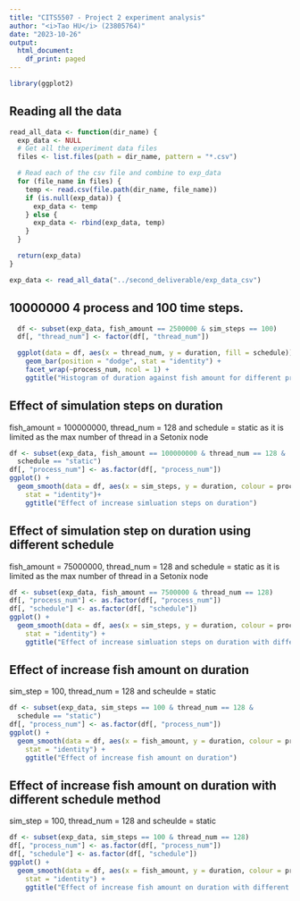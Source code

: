 ---
title: "CITS5507 - Project 2 experiment analysis"
author: "<i>Tao HU</i> (23805764)"
date: "2023-10-26"
output:
  html_document:
    df_print: paged
---

```{r setup, include=FALSE}
library(ggplot2)
```

## Reading all the data

```{r fig.width=12, fig.height=8}
read_all_data <- function(dir_name) {
  exp_data <- NULL
  # Get all the experiment data files
  files <- list.files(path = dir_name, pattern = "*.csv")

  # Read each of the csv file and combine to exp_data
  for (file_name in files) {
    temp <- read.csv(file.path(dir_name, file_name))
    if (is.null(exp_data)) {
      exp_data <- temp
    } else {
      exp_data <- rbind(exp_data, temp)
    }
  }

  return(exp_data)
}

exp_data <- read_all_data("../second_deliverable/exp_data_csv")
```


## 10000000 4 process and 100 time steps.
```{r fig.width=12, fig.height=16}
  df <- subset(exp_data, fish_amount == 2500000 & sim_steps == 100) 
  df[, "thread_num"] <- factor(df[, "thread_num"])

  ggplot(data = df, aes(x = thread_num, y = duration, fill = schedule)) +
    geom_bar(position = "dodge", stat = "identity") +
    facet_wrap(~process_num, ncol = 1) + 
    ggtitle("Histogram of duration against fish amount for different process and schedule")
```

## Effect of simulation steps on duration
fish_amount = 100000000, thread_num = 128 and schedule = static as it is limited as the max number of thread in a Setonix node

```{r fig.width=12, fig.height=8}
df <- subset(exp_data, fish_amount == 100000000 & thread_num == 128 & 
  schedule == "static")
df[, "process_num"] <- as.factor(df[, "process_num"])
ggplot() +
  geom_smooth(data = df, aes(x = sim_steps, y = duration, colour = process_num), 
    stat = "identity")+ 
    ggtitle("Effect of increase simluation steps on duration")
```

## Effect of simulation step on duration using different schedule
fish_amount = 75000000, thread_num = 128 and schedule = static as it is limited as the max number of thread in a Setonix node

```{r fig.width=12, fig.height=8}
df <- subset(exp_data, fish_amount == 7500000 & thread_num == 128)
df[, "process_num"] <- as.factor(df[, "process_num"])
df[, "schedule"] <- as.factor(df[, "schedule"])
ggplot() +
  geom_smooth(data = df, aes(x = sim_steps, y = duration, colour = process_num, linetype = schedule), 
    stat = "identity") +
    ggtitle("Effect of increase simluation steps on duration with different schedule method")
```

## Effect of increase fish amount on duration
sim_step = 100, thread_num = 128 and scheulde = static

```{r fig.width=12, fig.height=8}
df <- subset(exp_data, sim_steps == 100 & thread_num == 128 & 
  schedule == "static")
df[, "process_num"] <- as.factor(df[, "process_num"])
ggplot() +
  geom_smooth(data = df, aes(x = fish_amount, y = duration, colour = process_num), 
    stat = "identity") +
    ggtitle("Effect of increase fish amount on duration")
```

## Effect of increase fish amount on duration with different schedule method
sim_step = 100, thread_num = 128 and scheulde = static

```{r fig.width=12, fig.height=8}
df <- subset(exp_data, sim_steps == 100 & thread_num == 128)
df[, "process_num"] <- as.factor(df[, "process_num"])
df[, "schedule"] <- as.factor(df[, "schedule"])
ggplot() +
  geom_smooth(data = df, aes(x = fish_amount, y = duration, colour = process_num, linetype = schedule), 
    stat = "identity") + 
    ggtitle("Effect of increase fish amount on duration with different schedule method")
```